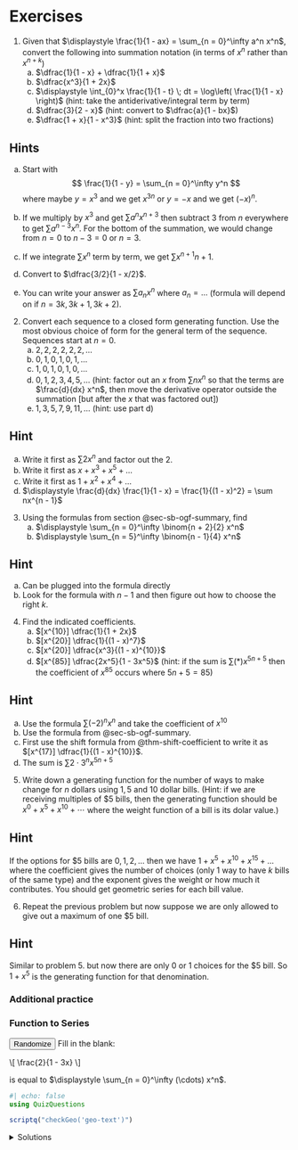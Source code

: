 <script src="/js/ogf.js"></script>
<script>
    function fillRandomGeo(id, max_a, max_r) {
        let elt = document.getElementById(id);
        const a = randsigned(max_a);
        const r = randsigned(max_r);
        elt.setAttribute("a", a);
        elt.setAttribute("r", r);
        elt.innerText = "\\[" + geo(a, r) + "\\]";
        MathJax.typeset();
    }
    function checkGeo(geo_id) {
        return (input) => {
            const elt = document.getElementById(geo_id);
            const a = elt.getAttribute("a");
            const r = elt.getAttribute("r");
            return geoRe(a, r).test(input);
        }
    }
</script>

# Exercises

1. Given that $\displaystyle \frac{1}{1 - ax} = \sum_{n = 0}^\infty a^n x^n$, convert the following into summation notation (in terms of $x^n$ rather than $x^{n + k}$)
    a) $\dfrac{1}{1 - x} + \dfrac{1}{1 + x}$
    b) $\dfrac{x^3}{1 + 2x}$
    c) $\displaystyle \int_{0}^x \frac{1}{1 - t} \; dt = \log\left( \frac{1}{1 - x} \right)$
    (hint: take the antiderivative/integral term by term)
    d) $\dfrac{3}{2 - x}$
    (hint: convert to $\dfrac{a}{1 - bx}$)
    e) $\dfrac{1 + x}{1 - x^3}$
    (hint: split the fraction into two fractions)

::: {.callout-tip collapse="true"}
## Hints
a) Start with
$$
\frac{1}{1 - y} = \sum_{n = 0}^\infty y^n
$$
where maybe $y = x^3$ and we get $x^{3n}$ or $y = -x$ and we get $(-x)^n$.

b) If we multiply by $x^3$ and get $\sum a^n x^{n + 3}$ then subtract $3$ from $n$ everywhere to get $\sum a^{n - 3} x^n$. For the bottom of the summation, we would change from $n = 0$ to $n - 3 = 0$ or $n = 3$.

c) If we integrate $\sum x^n$ term by term, we get $\sum x^{n + 1}{n + 1}$.

d) Convert to $\dfrac{3/2}{1 - x/2}$.

e) You can write your answer as $\sum a_n x^n$ where $a_n = \dots$ (formula will depend on if $n = 3k, 3k + 1, 3k + 2$).
:::

2. Convert each sequence to a closed form generating function. Use the most obvious choice of form for the general term of the sequence. Sequences start at $n = 0$.
    a) $2, 2, 2, 2, 2, 2, \dots$
    b) $0, 1, 0, 1, 0, 1, \dots$
    c) $1, 0, 1, 0, 1, 0, \dots$
    d) $0, 1, 2, 3, 4, 5, \dots$ (hint: factor out an $x$ from $\sum nx^n$ so that the terms are $\frac{d}{dx} x^n$, then move the derivative operator outside the summation [but after the $x$ that was factored out])
    e) $1, 3, 5, 7, 9, 11, \dots$ (hint: use part d)

::: {.callout-tip collapse="true"}
## Hint
a) Write it first as $\sum 2x^n$ and factor out the $2$.
b) Write it first as $x + x^3 + x^5 + \dots$
c) Write it first as $1 + x^2 + x^4 + \dots$
d) $\displaystyle \frac{d}{dx} \frac{1}{1 - x} = \frac{1}{(1 - x)^2} = \sum nx^{n - 1}$
:::

3. Using the formulas from section @sec-sb-ogf-summary, find
    a) $\displaystyle \sum_{n = 0}^\infty \binom{n + 2}{2} x^n$
    b) $\displaystyle \sum_{n = 5}^\infty \binom{n - 1}{4} x^n$

::: {.callout-tip collapse="true"}
## Hint
a) Can be plugged into the formula directly
b) Look for the formula with $n - 1$ and then figure out how to choose the right $k$.
:::

4. Find the indicated coefficients.
    a) $[x^{10}] \dfrac{1}{1 + 2x}$
    b) $[x^{20}] \dfrac{1}{(1 - x)^7}$
    c) $[x^{20}] \dfrac{x^3}{(1 - x)^{10}}$
    d) $[x^{85}] \dfrac{2x^5}{1 - 3x^5}$
    (hint: if the sum is $\sum (*) x^{5n + 5}$ then the coefficient of $x^{85}$ occurs where $5n + 5 = 85$)

::: {.callout-tip collapse="true"}
## Hint
a) Use the formula $\sum (-2)^n x^n$ and take the coefficient of $x^{10}$
b) Use the formula from @sec-sb-ogf-summary.
c) First use the shift formula from @thm-shift-coefficient to write it as $[x^{17}] \dfrac{1}{(1 - x)^{10}}$.
d) The sum is $\sum 2 \cdot 3^n x^{5n + 5}$
:::

5. Write down a generating function for the number of ways to make change for $n$ dollars using $1, 5$ and $10$ dollar bills. (Hint: if we are receiving multiples of $\$5$ bills, then the generating function should be $x^0 + x^5 + x^{10} + \cdots$ where the weight function of a bill is its dolar value.)

::: {.callout-tip collapse="true"}
## Hint
If the options for $5 bills are $0, 1, 2, \dots$ then we have $1 + x^5 + x^{10} + x^{15} + \dots$ where the coefficient gives the number of choices (only 1 way to have $k$ bills of the same type) and the exponent gives the weight or how much it contributes.
You should get geometric series for each bill value.
:::

6. Repeat the previous problem but now suppose we are only allowed to give out a maximum of one $\$5$ bill.

::: {.callout-tip collapse="true"}
## Hint
Similar to problem 5. but now there are only $0$ or $1$ choices for the $5 bill. So $1 + x^5$ is the generating function for that denomination.
:::

::: {.content-visible when-format=html}
### Additional practice {.unnumbered}

::: panel-tabset

### Function to Series

::: {.mx-2}
<input type="button" id="geo-randomize" value="Randomize" onclick="fillRandomGeo('geo-text', 6, 6)">
Fill in the blank:
<p id="geo-text" a="2" r="3">\\[ \\frac{2}{1 - 3x} \\]</p>
is equal to $\displaystyle \sum_{n = 0}^\infty (\cdots) x^n$.
:::

```julia
#| echo: false
using QuizQuestions

scriptq("checkGeo('geo-text')")
```
:::
:::

<details>
<summary>Solutions</summary>
1.
    a) $\displaystyle \sum_{n = 0}^\infty ((-1)^n + 1) x^n$
    b) $\displaystyle \sum_{n = 3}^\infty (-2)^{n  - 3}x^n$
    c) $\displaystyle \sum_{n = 1}^\infty \frac{x^n}{n}$
    d) $\displaystyle \sum_{n = 0}^\infty \frac{3}{2^{n + 1}} x^n$
    e) $\displaystyle \sum_{n = 0}^\infty a_n x^n$ where $a_n = 0$ if $n = 3k + 2$ and $a_n = 1$ otherwise (so the sequence $1, 1, 0, 1, 1, 0, 1, 1, 0, \dots$).
2.
    a) $\dfrac2{1 - x}$
    b) $\dfrac{x}{1 - x^2}$
    c) $\dfrac{1}{1 - x^2}$
    d) $\dfrac{x}{(1 - x)^2}$
    e) $\displaystyle \sum (2n + 1) x^n = 2\sum n x^n + \sum x^n = \frac{2}{(1 - x)^2} + \frac{1}{1 - x}$.
3.
    a) $\dfrac{1}{(1 - x)^3}$
    b) $\dfrac{x^5}{(1 - x)^5}$
4.
    a) $(-2)^{10}$
    b) $\dbinom{26}{6}$
    c) $\dbinom{26}{9}$
    d) $2 \cdot 3^{16}$
5. $\dfrac1{(1 - x)(1 - x^5)(1 - x^{10})}$
6. $\dfrac{1 + x^5}{(1 - x)(1 - x^{10})}$
</details>
